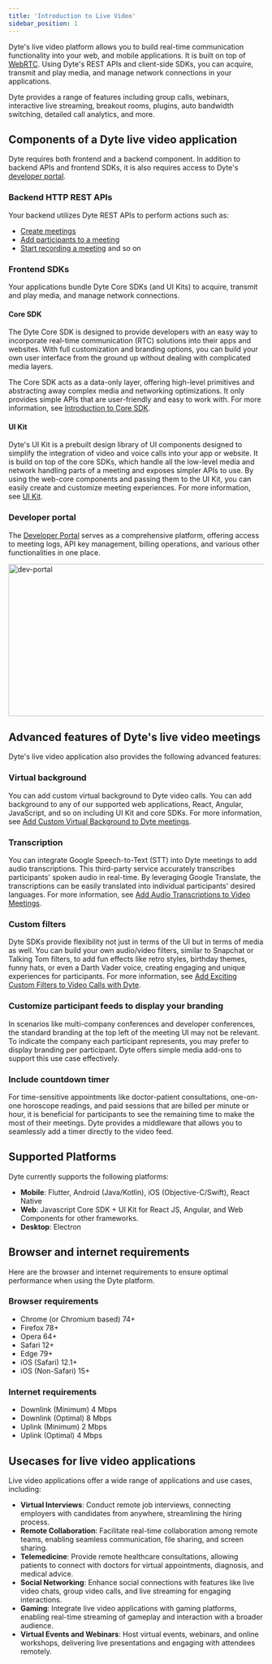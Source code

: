 ```yaml
---
title: 'Introduction to Live Video'
sidebar_position: 1
---
```


Dyte's live video platform allows you to build real-time communication functionality into your web, and mobile applications. It is built on top of [WebRTC](https://dyte.io/blog/webrtc/). Using Dyte's REST APIs and client-side SDKs, you can acquire, transmit and play media, and manage network connections in your applications.

Dyte provides a range of features including group calls, webinars, interactive live streaming, breakout rooms, plugins, auto bandwidth switching, detailed call analytics, and more.

## Components of a Dyte live video application

Dyte requires both frontend and a backend component. In addition to backend APIs and frontend SDKs, it is also requires access to Dyte's [developer portal](https://dev.dyte.io/dashboard).

### Backend HTTP REST APIs

Your backend utilizes Dyte REST APIs to perform actions such as:

- [Create meetings](/api#/operations/create_meeting)
- [Add participants to a meeting](/api#/operations/add_participant)
- [Start recording a meeting](/api#/operations/start_recording) and so on

### Frontend SDKs

Your applications bundle Dyte Core SDKs (and UI Kits) to acquire, transmit and play media, and manage network connections.

#### Core SDK

The Dyte Core SDK is designed to provide developers with an easy way to incorporate real-time communication (RTC) solutions into their apps and websites. With full customization and branding options, you can build your own user interface from the ground up without dealing with complicated media layers.

The Core SDK acts as a data-only layer, offering high-level primitives and abstracting away complex media and networking optimizations. It only provides simple APIs that are user-friendly and easy to work with. For more information, see [Introduction to Core SDK](/web-core/Introduction).

#### UI Kit

Dyte's UI Kit is a prebuilt design library of UI components designed to simplify the integration of video and voice calls into your app or website. It is build on top of the core SDKs, which handle all the low-level media and network handling parts of a meeting and exposes simpler APIs to use. By using the web-core components and passing them to the UI Kit, you can easily create and customize meeting experiences. For more information, see [UI Kit](/react-ui-kit).

### Developer portal

The [Developer Portal](https://dev.dyte.io/dashboard) serves as a comprehensive platform, offering access to meeting logs, API key management, billing operations, and various other functionalities in one place.

<img
  src="/static/guides/dev-portal.png"
  width="600"
  height="300"
  alt="dev-portal"
  className="dev-portal-preview"
/>

## Advanced features of Dyte's live video meetings

Dyte's live video application also provides the following advanced features:

### Virtual background

You can add custom virtual background to Dyte video calls. You can add background to any of our supported web applications, React, Angular, JavaScript, and so on including UI Kit and core SDKs. For more information, see [Add Custom Virtual Background to Dyte meetings](/guides/customization/add-virtual-background).

### Transcription

You can integrate Google Speech-to-Text (STT) into Dyte meetings to add audio transcriptions. This third-party service accurately transcribes participants' spoken audio in real-time. By leveraging Google Translate, the transcriptions can be easily translated into individual participants' desired languages. For more information, see [Add Audio Transcriptions to Video Meetings](https://dyte.io/blog/audio-transcriptions-video-meeting/).

### Custom filters

Dyte SDKs provide flexibility not just in terms of the UI but in terms of media as well. You can build your own audio/video filters, similar to Snapchat or Talking Tom filters, to add fun effects like retro styles, birthday themes, funny hats, or even a Darth Vader voice, creating engaging and unique experiences for participants. For more information, see [Add Exciting Custom Filters to Video Calls with Dyte](https://dyte.io/blog/streams-blog/).

### Customize participant feeds to display your branding

In scenarios like multi-company conferences and developer conferences, the standard branding at the top left of the meeting UI may not be relevant. To indicate the company each participant represents, you may prefer to display branding per participant. Dyte offers simple media add-ons to support this use case effectively.

### Include countdown timer

For time-sensitive appointments like doctor-patient consultations, one-on-one horoscope readings, and paid sessions that are billed per minute or hour, it is beneficial for participants to see the remaining time to make the most of their meetings. Dyte provides a middleware that allows you to seamlessly add a timer directly to the video feed.

## Supported Platforms

Dyte currently supports the following platforms:

- **Mobile**: Flutter, Android (Java/Kotlin), iOS (Objective-C/Swift), React Native
- **Web**: Javascript Core SDK + UI Kit for React JS, Angular, and Web Components for other frameworks.
- **Desktop**: Electron

## Browser and internet requirements

Here are the browser and internet requirements to ensure optimal performance when using the Dyte platform.

### Browser requirements

- Chrome (or Chromium based) 74+
- Firefox 78+
- Opera 64+
- Safari 12+
- Edge 79+
- iOS (Safari) 12.1+
- iOS (Non-Safari) 15+

### Internet requirements

- Downlink (Minimum) 4 Mbps
- Downlink (Optimal) 8 Mbps
- Uplink (Minimum) 2 Mbps
- Uplink (Optimal) 4 Mbps

## Usecases for live video applications

Live video applications offer a wide range of applications and use cases, including:

- **Virtual Interviews**: Conduct remote job interviews, connecting employers with candidates from anywhere, streamlining the hiring process.
- **Remote Collaboration**: Facilitate real-time collaboration among remote teams, enabling seamless communication, file sharing, and screen sharing.
- **Telemedicine**: Provide remote healthcare consultations, allowing patients to connect with doctors for virtual appointments, diagnosis, and medical advice.
- **Social Networking**: Enhance social connections with features like live video chats, group video calls, and live streaming for engaging interactions.
- **Gaming**: Integrate live video applications with gaming platforms, enabling real-time streaming of gameplay and interaction with a broader audience.
- **Virtual Events and Webinars**: Host virtual events, webinars, and online workshops, delivering live presentations and engaging with attendees remotely.
